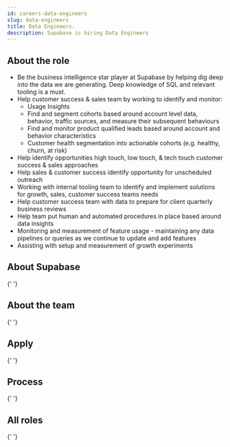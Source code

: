 ```yaml
---
id: careers-data-engineers
slug: data-engineers
title: Data Engineers.
description: Supabase is hiring Data Engineers
---
```



## About the role

- Be the business intelligence star player at Supabase by helping dig deep into the data we are generating. Deep knowledge of SQL and relevant tooling is a must.
- Help customer success & sales team by working to identify and monitor:
    - Usage Insights
    - Find and segment cohorts based around account level data, behavior, traffic sources, and measure their subsequent behaviours
    - Find and monitor product qualified leads based around account and behavior characteristics
    - Customer health segmentation into actionable cohorts (e.g. healthy, churn, at risk)
- Help identify opportunities high touch, low touch, & tech touch customer success & sales approaches
- Help sales & customer success identify opportunity for unscheduled outreach
- Working with internal tooling team to identify and implement solutions for growth, sales, customer success teams needs
- Help customer success team with data to prepare for client quarterly business reviews
- Help team put human and automated procedures in place based around data insights
- Monitoring and measurement of feature usage - maintaining any data pipelines or queries as we continue to update and add features
- Assisting with setup and measurement of growth experiments

## About Supabase

<About />{' '}

## About the team

<Team />{' '}

## Apply

<Apply />{' '}

## Process

<Process />{' '}

## All roles

<Roles />{' '}
